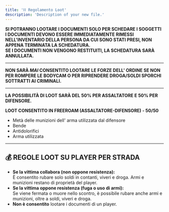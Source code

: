 ```yaml
---
title: '⛓️ Regolamento Loot'
description: 'Description of your new file.'
---
```

**SI POTRANNO LOOTARE I DOCUMENTI SOLO PER SCHEDARE I SOGGETTI** \
**I DOCUMENTI DEVONO ESSERE IMMEDIATAMENTE RIMESSI NELL'INVENTARIO DELLA PERSONA DA CUI SONO STATI PRESI, NON APPENA TERMINATA LA SCHEDATURA.**\
**SE I DOCUMENTI NON VENGONO RESTITUITI, LA SCHEDATURA SARÀ ANNULLATA.**

***

**NON SARÀ&#x20;**_**MAI**_**&#x20;CONSENTITO LOOTARE  LE FORZE DELL' ORDINE SE NON PER ROMPERE LE BODYCAM O PER RIPRENDERE DROGA/SOLDI SPORCHI SOTTRATTI AI CRIMINALI.**

***

**LA POSSIBILITÀ DI LOOT SARÀ DEL 50% PER ASSALTATORE E 50% PER DIFENSORE.**


**LOOT CONSENTITO IN FREEROAM (ASSALTATORE-DIFENSORE) - 50/50**&#x20;

* Metà delle munizioni dell' arma utilizzata dal difensore
* Bende
* Antidolorifici
* Arma utilizzata


***

## 💰 REGOLE LOOT SU PLAYER PER STRADA

* **Se la vittima collabora (non oppone resistenza):**\
  È consentito rubare solo soldi in contanti, viveri e droga. Armi e munizioni restano di proprietà del player.
* **Se la vittima oppone resistenza (fuga o uso di armi):**\
  Se viene fermata o muore nello scontro, è possibile rubare anche armi e munizioni, oltre a soldi, viveri e droga.
* **Non è consentito** lootare i documenti di un player.
